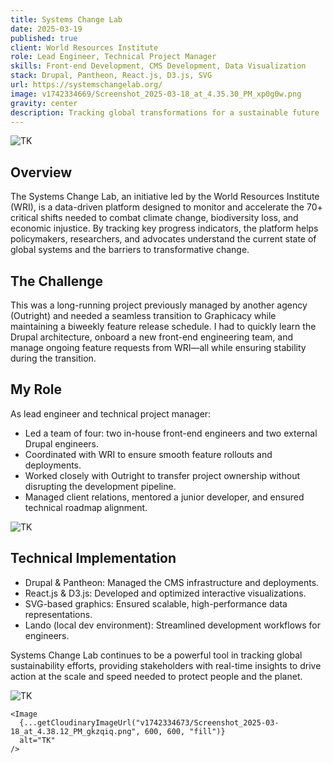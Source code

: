 ```yaml
---
title: Systems Change Lab
date: 2025-03-19
published: true
client: World Resources Institute
role: Lead Engineer, Technical Project Manager
skills: Front-end Development, CMS Development, Data Visualization
stack: Drupal, Pantheon, React.js, D3.js, SVG
url: https://systemschangelab.org/
image: v1742334669/Screenshot_2025-03-18_at_4.35.30_PM_xp0g0w.png
gravity: center
description: Tracking global transformations for a sustainable future
---
```



<div class="image-layout">
  <div class="image-full-width">
    <Image
      {...getCloudinaryImageUrl("v1742334666/Screenshot_2025-03-18_at_4.36.05_PM_nj8pxl.png", 1200, 600, "fill", "center")}
      alt="TK"
    />
  </div>
</div>

## Overview
The Systems Change Lab, an initiative led by the World Resources Institute (WRI), is a data-driven platform designed to monitor and accelerate the 70+ critical shifts needed to combat climate change, biodiversity loss, and economic injustice. By tracking key progress indicators, the platform helps policymakers, researchers, and advocates understand the current state of global systems and the barriers to transformative change.

## The Challenge
This was a long-running project previously managed by another agency (Outright) and needed a seamless transition to Graphicacy while maintaining a biweekly feature release schedule. I had to quickly learn the Drupal architecture, onboard a new front-end engineering team, and manage ongoing feature requests from WRI—all while ensuring stability during the transition.

## My Role
As lead engineer and technical project manager:
- Led a team of four: two in-house front-end engineers and two external Drupal engineers.
- Coordinated with WRI to ensure smooth feature rollouts and deployments.
- Worked closely with Outright to transfer project ownership without disrupting the development pipeline.
- Managed client relations, mentored a junior developer, and ensured technical roadmap alignment.

<div class="image-layout">
  <div class="image-full-width">
    <Image
      {...getCloudinaryImageUrl("v1742334658/Screenshot_2025-03-18_at_4.36.32_PM_oqjox8.png", 1200, 600, "fill", "north")}
      alt="TK"
    />
  </div>
</div>

## Technical Implementation
- Drupal & Pantheon: Managed the CMS infrastructure and deployments.
- React.js & D3.js: Developed and optimized interactive visualizations.
- SVG-based graphics: Ensured scalable, high-performance data representations.
- Lando (local dev environment): Streamlined development workflows for engineers.

Systems Change Lab continues to be a powerful tool in tracking global sustainability efforts, providing stakeholders with real-time insights to drive action at the scale and speed needed to protect people and the planet.

<div class="image-layout">
  <div class="image-grid grid-2">
    <Image
      {...getCloudinaryImageUrl("v1742334662/Screenshot_2025-03-18_at_4.38.00_PM_p3ytoy.png", 600, 600, "fill")}
      alt="TK"
    />

    <Image
      {...getCloudinaryImageUrl("v1742334673/Screenshot_2025-03-18_at_4.38.12_PM_gkzqiq.png", 600, 600, "fill")}
      alt="TK"
    />
  </div>
</div>

